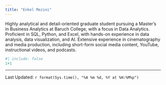 ```yaml
---
title: "Enkel Mezini"
---
```


Highly analytical and detail-oriented graduate student pursuing a Master’s in Business Analytics at Baruch College, with a focus in Data Analytics. Proficient in SQL, Python, and Excel, with hands-on experience in data analysis, data visualization, and AI. Extensive experience in cinematography and media production, including short-form social media content, YouTube, instructional videos, and podcasts.

```r
#| include: false
1+1
```
--------------
Last Updated: `r format(Sys.time(), "%A %m %d, %Y at %H:%M%p")`